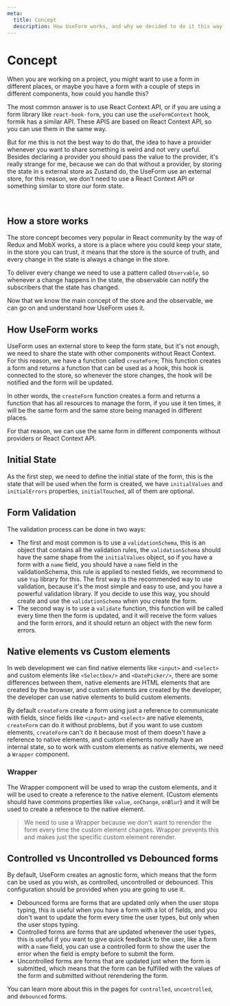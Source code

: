 ```yaml
---
meta:
  title: Concept
  description: How UseForm works, and why we decided to do it this way.
---
```


# Concept

When you are working on a project, you might want to use a form in different places, or maybe you have a form with a couple of steps in different components, how could you handle this?

The most common answer is to use React Context API, or if you are using a form library like `react-hook-form`, you can use the `useFormContext` hook, formik has a similar API. These APIS are based on React Context API, so you can use them in the same way.


But for me this is not the best way to do that, the idea to have a provider whenever you want to share something is weird and not very useful. Besides declaring a provider you should pass the value to the provider, it's really strange for me, because we can do that without a provider, by storing the state in s external store as Zustand do, the UseForm use an external store, for this reason, we don't need to use a React Context API or something similar to store our form state.

<br/>

## How a store works

The store concept becomes very popular in React community by the way of Redux and MobX works, a store is a place where you could keep your state, in the store you can trust, it means that the store is the source of truth, and every change in the state is always a change in the store.

To deliver every change we need to use a pattern called `Observable`, so whenever a change happens in the state, the observable can notify the subscribers that the state has changed.


Now that we know the main concept of the store and the observable, we can go on and understand how UseForm uses it.


## How UseForm works

UseForm uses an external store to keep the form state, but it's not enough, we need to share the state with other components without React Context. For this reason, we have a function called `createForm`;
This function creates a form and returns a function that can be used as a hook, this hook is connected to the store, so whenever the store changes, the hook will be notified and the form will be updated.

In other words, the `createForm` function creates a form and returns a function that has all resources to manage the form, if you use it ten times, it will be the same form and the same store being managed in different places.

For that reason, we can use the same form in different components without providers or React Context API.

## Initial State

As the first step, we need to define the initial state of the form, this is the state that will be used when the form is created, we have `initialValues` and `initialErrors` properties, `initialTouched`, all of them are optional.

## Form Validation

The validation process can be done in two ways:

  - The first and most common is to use a `validationSchema`, this is an object that contains all the validation rules, the `validationSchema` should have the same shape from the `initialValues` object, so if you have a form with a `name` field, you should have a `name` field in the validationSchema, this rule is applied to nested fields, we recommend to use `Yup` library for this. The first way is the recommended way to use validation, because it's the most simple and easy to use, and you have a powerful validation library. If you decide to use this way, you should create and use the `validationSchema` when you create the form.
  - The second way is to use a `validate` function, this function will be called every time then the form is updated, and it will receive the form values and the form errors, and it should return an object with the new form errors.

## Native elements vs Custom elements

In web development we can find native elements like `<input>` and `<select>` and custom elements like `<Selectbox/>` and `<DatePicker/>`, 
there are some differences between them, native elements are HTML elements that are created by the browser, and custom elements are created by the developer, 
the developer can use native elements to build custom elements.

By default `createForm` create a form using just a reference to communicate with fields, since fields like `<input>` and `<select>` are native elements, `createForm` can do it without problems, 
but if you want to use custom elements, `createForm` can't do it because most of them doesn't have a reference to native elements, and custom elements normally have an internal state, so to work with custom elements as native elements, we need a `Wrapper` component.

### Wrapper

The Wrapper component will be used to wrap the custom elements, and it will be used to create a reference to the native element. (Custom elements should have commons properties like `value`, `onChange`, `onBlur`) and it will be used to create a reference to the native element.

> We need to use a Wrapper because we don't want to rerender the form every time the custom element changes. Wrapper prevents this and makes just the specific custom element rerender.


## Controlled vs Uncontrolled vs Debounced forms

By default, UseForm creates an agnostic form, which means that the form can be used as you wish, as controlled, uncontrolled or debounced. This configuration should be provided when you are going to use it.

 - Debounced forms are forms that are updated only when the user stops typing, this is useful when you have a form with a lot of fields, and you don't want to update the form every time the user types, but only when the user stops typing.
 - Controlled forms are forms that are updated whenever the user types, this is useful if you want to give quick feedback to the user, like a form with a `name` field, you can use a controlled form to show the user the error when the field is empty before to submit the form.
 - Uncontrolled forms are forms that are updated just when the form is submitted, which means that the form can be fulfilled with the values of the form and submitted without rerendering the form.

 You can learn more about this in the pages for `controlled`, `uncontrolled`, and `debounced` forms.